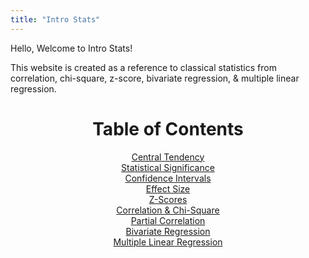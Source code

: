 ```yaml
---
title: "Intro Stats"
---
```


Hello, Welcome to Intro Stats!

This website is created as a reference to classical statistics from correlation, chi-square, z-score, bivariate regression, & multiple linear regression.

<center><h1>Table of Contents</h1></center>

<center>
<div style="text-align: center;">
  <a href="descriptivestatisticsvariance.html">Central Tendency</a><br>
  <a href="bigthreeresults.html">Statistical Significance</a><br>
  <a href="bigthreeresults.html">Confidence Intervals</a><br>
  <a href="bigthreeresults.html">Effect Size</a><br>
  <a href="Zscores.html">Z-Scores</a><br>
  <a href="chisquarecorrelation.html">Correlation & Chi-Square</a><br>
  <a href="partialcorrelation.html">Partial Correlation</a><br>
  <a href="BivariateRegression.html">Bivariate Regression</a><br>
  <a href="MultipleLinearRegression.html">Multiple Linear Regression</a><br>
</div>
</center>



